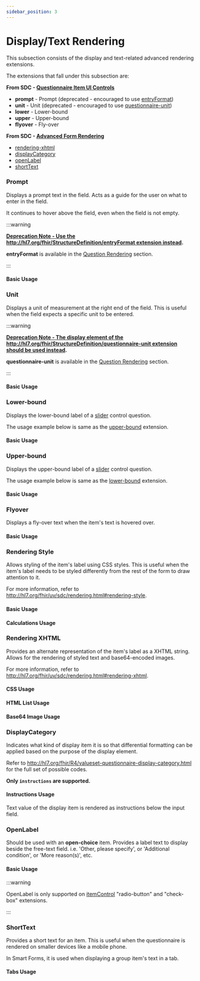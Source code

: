 ```yaml
---
sidebar_position: 3
---
```



# Display/Text Rendering

This subsection consists of the display and text-related advanced rendering extensions.

The extensions that fall under this subsection are:

**From SDC - [Questionnaire Item UI Controls](https://hl7.org/fhir/extensions/CodeSystem-questionnaire-item-control.html)**

- **prompt** - Prompt (deprecated - encouraged to use [entryFormat](http://hl7.org/fhir/uv/sdc/rendering.html#entryFormat))
- **unit** - Unit (deprecated - encouraged to use [questionnaire-unit](https://hl7.org/fhir/extensions/StructureDefinition-questionnaire-unit.html))
- **lower** - Lower-bound
- **upper** - Upper-bound
- **flyover** - Fly-over

**From SDC - [Advanced Form Rendering](http://hl7.org/fhir/uv/sdc/rendering.html)**

- [rendering-xhtml](http://hl7.org/fhir/uv/sdc/rendering.html#rendering-xhtml)
- [displayCategory](http://hl7.org/fhir/uv/sdc/rendering.html#displayCategory)
- [openLabel](http://hl7.org/fhir/uv/sdc/rendering.html#openLabel)
- [shortText](http://hl7.org/fhir/uv/sdc/rendering.html#shortText)

### Prompt

Displays a prompt text in the field. Acts as a guide for the user on what to enter in the field.

It continues to hover above the field, even when the field is not empty.

:::warning

**[Deprecation Note - Use the http://hl7.org/fhir/StructureDefinition/entryFormat extension instead](https://hl7.org/fhir/extensions/CodeSystem-questionnaire-item-control.html).**

**entryFormat** is available in the [Question Rendering](/docs/sdc/advanced/question#entryformat) section.

:::

#### Basic Usage

<IframeContainer
  storyId="sdc-9-1-2-rendering-control-appearance-itemcontrol-display--prompt"
  initialHeight={150}
/>

### Unit

Displays a unit of measurement at the right end of the field. This is useful when the field expects a specific unit to be entered.

:::warning

**[Deprecation Note - The display element of the http://hl7.org/fhir/StructureDefinition/questionnaire-unit extension should be used instead](https://hl7.org/fhir/extensions/CodeSystem-questionnaire-item-control.html).**

**questionnaire-unit** is available in the [Question Rendering](/docs/sdc/advanced/question#entryformat) section.

:::

#### Basic Usage

<IframeContainer
  storyId="sdc-9-1-2-rendering-control-appearance-itemcontrol-display--unit"
  initialHeight={150}
/>

### Lower-bound

Displays the lower-bound label of a [slider](/docs/sdc/advanced/question#slider) control question.

The usage example below is same as the [upper-bound](#upper-bound) extension.

#### Basic Usage

<IframeContainer
  storyId="sdc-9-1-2-rendering-control-appearance-itemcontrol-display--lower-and-upper"
  initialHeight={180}
/>

### Upper-bound

Displays the upper-bound label of a [slider](/docs/sdc/advanced/question#slider) control question.

The usage example below is same as the [lower-bound](#lower-bound) extension.

#### Basic Usage

<IframeContainer
  storyId="sdc-9-1-2-rendering-control-appearance-itemcontrol-display--lower-and-upper"
  initialHeight={180}
/>

### Flyover

Displays a fly-over text when the item's text is hovered over.

#### Basic Usage

<IframeContainer
  storyId="sdc-9-1-2-rendering-control-appearance-itemcontrol-display--flyover"
  initialHeight={250}
/>

### Rendering Style

Allows styling of the item's label using CSS styles. This is useful when the item's label needs to be styled differently from the rest of the form to draw attention to it.

For more information, refer to http://hl7.org/fhir/uv/sdc/rendering.html#rendering-style.

#### Basic Usage

<IframeContainer
  storyId="sdc-9-1-1-rendering-text-appearance--rendering-style-boolean"
  initialHeight={170}
/>

#### Calculations Usage

<IframeContainer
  storyId="sdc-10-1-3-behavior-calculations-cqfexpression-calculations--display-calculation-styled"
  initialHeight={280}
/>

### Rendering XHTML

Provides an alternate representation of the item's label as a XHTML string. Allows for the rendering of styled text and base64-encoded images.

For more information, refer to http://hl7.org/fhir/uv/sdc/rendering.html#rendering-xhtml.

#### CSS Usage

<IframeContainer
  storyId="sdc-9-1-1-rendering-text-appearance--rendering-xhtml-boolean"
  initialHeight={180}
/>

#### HTML List Usage

<IframeContainer
  storyId="sdc-9-1-1-rendering-text-appearance--rendering-xhtml-display-list"
  initialHeight={290}
/>

#### Base64 Image Usage

<IframeContainer
  storyId="sdc-9-1-1-rendering-text-appearance--rendering-xhtml-display-base-64-image"
  initialHeight={180}
/>

### DisplayCategory

Indicates what kind of display item it is so that differential formatting can be applied based on the purpose of the display element.

Refer to http://hl7.org/fhir/R4/valueset-questionnaire-display-category.html for the full set of possible codes.

**Only `instructions` are supported.**

#### Instructions Usage

Text value of the display item is rendered as instructions below the input field.

<IframeContainer
  storyId="sdc-9-1-1-rendering-text-appearance--display-category-instructions"
  initialHeight={170}
/>

### OpenLabel

Should be used with an **open-choice** item. Provides a label text to display beside the free-text field. i.e. 'Other, please specify', or 'Additional condition', or 'More reason(s)', etc.

#### Basic Usage

<IframeContainer storyId="sdc-9-1-1-rendering-text-appearance--open-label" initialHeight={300} />

:::warning

OpenLabel is only supported on [itemControl](https://hl7.org/fhir/extensions/CodeSystem-questionnaire-item-control.html) "radio-button" and "check-box" extensions.

:::

### ShortText

Provides a short text for an item. This is useful when the questionnaire is rendered on smaller devices like a mobile phone.

In Smart Forms, it is used when displaying a group item's text in a tab.

#### Tabs Usage

<IframeContainer
  storyId="sdc-9-1-3-rendering-additional-display-content--short-text"
  initialHeight={270}
/>
